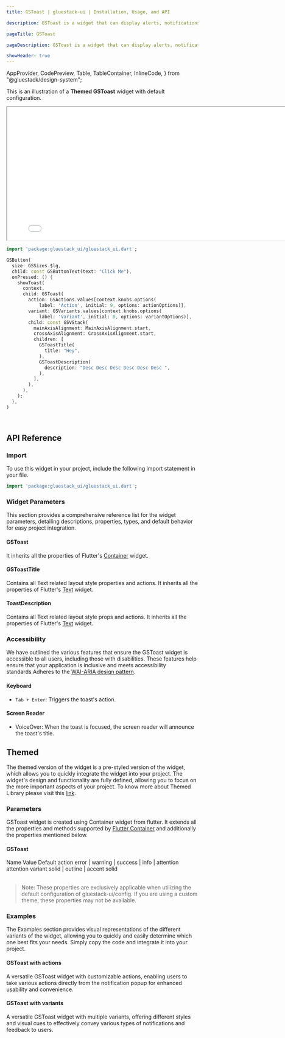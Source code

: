```yaml
---
title: GSToast | gluestack-ui | Installation, Usage, and API

description: GSToast is a widget that can display alerts, notifications, or messages on top of an overlay layer. It is commonly used to inform users of important information or actions.

pageTitle: GSToast

pageDescription: GSToast is a widget that can display alerts, notifications, or messages on top of an overlay layer. It is commonly used to inform users of important information or actions.

showHeader: true
---
```



  AppProvider,
  CodePreview,
  Table,
  TableContainer,
  InlineCode,
} from "@gluestack/design-system";

<Meta title="Components/Feedback/Toast" />

This is an illustration of a **Themed GSToast** widget with default configuration.

<iframe
  src={env.NEXT_PUBLIC_PREVIEW + "toast-preview"}
  title="Example"
  width="800"
  height="350"
></iframe>

```dart
import 'package:gluestack_ui/gluestack_ui.dart';

GSButton(
  size: GSSizes.$lg,
  child: const GSButtonText(text: "Click Me"),
  onPressed: () {
    showToast(
      context,
      child: GSToast(
        action: GSActions.values[context.knobs.options(
            label: 'Action', initial: 9, options: actionOptions)],
        variant: GSVariants.values[context.knobs.options(
            label: 'Variant', initial: 0, options: variantOptions)],
        child: const GSVStack(
          mainAxisAlignment: MainAxisAlignment.start,
          crossAxisAlignment: CrossAxisAlignment.start,
          children: [
            GSToastTitle(
              title: "Hey",
            ),
            GSToastDescription(
              description: "Desc Desc Desc Desc Desc Desc ",
            ),
          ],
        ),
      ),
    );
  },
)
```

<br />

## API Reference

### Import

To use this widget in your project, include the following import statement in your file.

```dart
import 'package:gluestack_ui/gluestack_ui.dart';
```

### Widget Parameters

This section provides a comprehensive reference list for the widget parameters, detailing descriptions, properties, types, and default behavior for easy project integration.

#### GSToast

It inherits all the properties of Flutter's [Container](https://api.flutter.dev/flutter/widgets/Container-class.html) widget.

#### GSToastTitle

Contains all Text related layout style properties and actions.
It inherits all the properties of Flutter's [Text](https://api.flutter.dev/flutter/widgets/Text-class.html) widget.

#### ToastDescription

Contains all Text related layout style props and actions.
It inherits all the properties of Flutter's [Text](https://api.flutter.dev/flutter/widgets/Text-class.html) widget.

### Accessibility

We have outlined the various features that ensure the GSToast widget is accessible to all users, including those with disabilities. These features help ensure that your application is inclusive and meets accessibility standards.Adheres to the [WAI-ARIA design pattern](https://www.w3.org/WAI/ARIA/apg/patterns/alert/).

#### Keyboard

- `Tab + Enter`: Triggers the toast's action.

#### Screen Reader

- VoiceOver: When the toast is focused, the screen reader will announce the toast's title.

## Themed

The themed version of the widget is a pre-styled version of the widget, which allows you to quickly integrate the widget into your project. The widget's design and functionality are fully defined, allowing you to focus on the more important aspects of your project. To know more about Themed Library please visit this [link](https://gluestack.io/ui/docs/core-concepts/themed-library).

### Parameters

GSToast widget is created using Container widget from flutter. It extends all the properties and methods supported by [Flutter Container](https://api.flutter.dev/flutter/widgets/Container-class.html) and additionally the properties mentioned below.

#### GSToast

<AppProvider>
  <TableContainer>
    <Table>
      <Table.THead>
        <Table.TR>
          <Table.TH>
            <Table.TText>Name</Table.TText>
          </Table.TH>
          <Table.TH>
            <Table.TText>Value</Table.TText>
          </Table.TH>
          <Table.TH>
            <Table.TText>Default</Table.TText>
          </Table.TH>
        </Table.TR>
      </Table.THead>
      <Table.TBody>
        <Table.TR>
          <Table.TD>
            <Table.TText>
              <InlineCode>action</InlineCode>
            </Table.TText>
          </Table.TD>
          <Table.TD>
            <Table.TText>
              error | warning | success | info | attention
            </Table.TText>
          </Table.TD>
          <Table.TD>
            <Table.TText>attention</Table.TText>
          </Table.TD>
        </Table.TR>
        <Table.TR>
          <Table.TD>
            <Table.TText>
              <InlineCode>variant</InlineCode>
            </Table.TText>
          </Table.TD>
          <Table.TD>
            <Table.TText>solid | outline | accent</Table.TText>
          </Table.TD>
          <Table.TD>
            <Table.TText>solid</Table.TText>
          </Table.TD>
        </Table.TR>
      </Table.TBody>
    </Table>
  </TableContainer>
</AppProvider>

> Note: These properties are exclusively applicable when utilizing the default configuration of gluestack-ui/config. If you are using a custom theme, these properties may not be available.

### Examples

The Examples section provides visual representations of the different variants of the widget, allowing you to quickly and easily determine which one best fits your needs. Simply copy the code and integrate it into your project.

#### GSToast with actions

A versatile GSToast widget with customizable actions, enabling users to take various actions directly from the notification popup for enhanced usability and convenience.

#### GSToast with variants

A versatile GSToast widget with multiple variants, offering different styles and visual cues to effectively convey various types of notifications and feedback to users.
